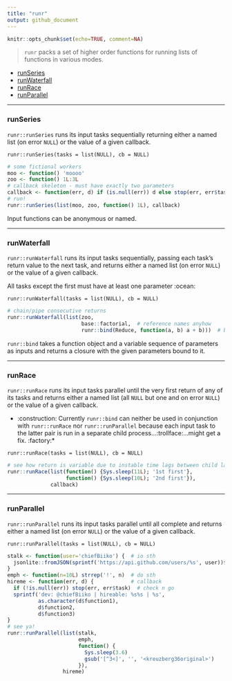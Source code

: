 ```yaml
---
title: "runr"
output: github_document
---
```


```r
knitr::opts_chunk$set(echo=TRUE, comment=NA)
```

> `runr` packs a set of higher order functions for running lists of functions in various modes.

+ [runSeries]
+ [runWaterfall]
+ [runRace]
+ [runParallel]

***

### runSeries

`runr::runSeries` runs its input tasks sequentially returning either a named list (on error `NULL`) or the value of a given callback.

`runr::runSeries(tasks = list(NULL), cb = NULL)`

```r
# some fictional workers
moo <- function() 'moooo'
zoo <- function() 1L:3L
# callback skeleton - must have exactly two parameters
callback <- function(err, d) if (is.null(err)) d else stop(err, err$task)
# run!
runr::runSeries(list(moo, zoo, function() 1L), callback)
 ```
Input functions can be anonymous or named. 

***
 
### runWaterfall

`runr::runWaterfall` runs its input tasks sequentially, passing each task's return value to the next task, and returns either a named list (on error `NULL`) or the value of a given callback.

All tasks except the first must have at least one parameter :ocean:

`runr::runWaterfall(tasks = list(NULL), cb = NULL)`

```r
# chain/pipe consecutive returns
runr::runWaterfall(list(zoo,
                        base::factorial,  # reference names anyhow
                        runr::bind(Reduce, function(a, b) a + b)))  # binding
```

`runr::bind` takes a function object and a variable sequence of parameters as inputs and returns a closure with the given parameters bound to it.

***

### runRace

`runr::runRace` runs its input tasks parallel until the very first return of any of its tasks and returns either a named list (all `NULL` but one and on error `NULL`) or the value of a given callback.

* :construction: Currently `runr::bind` can neither be used in conjunction with `runr::runRace` nor `runr::runParallel` because each input task to the latter pair is run in a separate child process...:trollface:...might get a fix. :factory:*

`runr::runRace(tasks = list(NULL), cb = NULL)`

```r
# see how return is variable due to instable time lags between child launches
runr::runRace(list(function() {Sys.sleep(11L); '1st first'}, 
                   function() {Sys.sleep(10L); '2nd first'}), 
              callback)
```

***

### runParallel

`runr::runParallel` runs its input tasks parallel until all complete and returns either a named list (on error `NULL`) or the value of a given callback.

`runr::runParallel(tasks = list(NULL), cb = NULL)`

```r
stalk <- function(user='chiefBiiko') {  # io sth
  jsonlite::fromJSON(sprintf('https://api.github.com/users/%s', user))$hireable
}
emph <- function(n=10L) strrep('!', n)  # do sth
hireme <- function(err, d) {            # callback
  if (!is.null(err)) stop(err, err$task)  # check n go
  sprintf('dev: @chiefBiiko | hireable: %s%s | %s',
          as.character(d$function1),
          d$function2,
          d$function3)
}
# see ya!
runr::runParallel(list(stalk,
                       emph,
                       function() {
                         Sys.sleep(3.6)
                         gsub('[^3<]', '', '<kreuzberg36original>')
                       }),
                  hireme)
```
